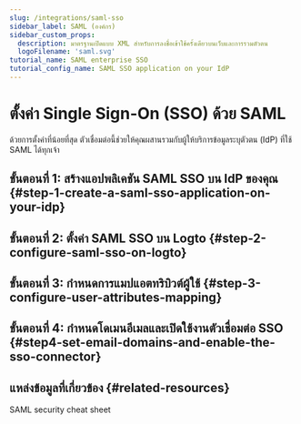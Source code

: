 ```yaml
---
slug: /integrations/saml-sso
sidebar_label: SAML (องค์กร)
sidebar_custom_props:
  description: มาตรฐานเปิดแบบ XML สำหรับการลงชื่อเข้าใช้ครั้งเดียวบนเว็บและการรวมตัวตน
  logoFilename: 'saml.svg'
tutorial_name: SAML enterprise SSO
tutorial_config_name: SAML SSO application on your IdP
---
```




# ตั้งค่า Single Sign-On (SSO) ด้วย SAML

ด้วยการตั้งค่าที่น้อยที่สุด ตัวเชื่อมต่อนี้ช่วยให้คุณผสานรวมกับผู้ให้บริการข้อมูลระบุตัวตน (IdP) ที่ใช้ SAML ได้ทุกเจ้า

<GuideTip />

## ขั้นตอนที่ 1: สร้างแอปพลิเคชัน SAML SSO บน IdP ของคุณ \{#step-1-create-a-saml-sso-application-on-your-idp}

<Step1 />

## ขั้นตอนที่ 2: ตั้งค่า SAML SSO บน Logto \{#step-2-configure-saml-sso-on-logto}

<Step2 />

## ขั้นตอนที่ 3: กำหนดการแมปแอตทริบิวต์ผู้ใช้ \{#step-3-configure-user-attributes-mapping}

<Step3 />

## ขั้นตอนที่ 4: กำหนดโดเมนอีเมลและเปิดใช้งานตัวเชื่อมต่อ SSO \{#step4-set-email-domains-and-enable-the-sso-connector}

<Step4 />

## แหล่งข้อมูลที่เกี่ยวข้อง \{#related-resources}

<Url href="https://blog.logto.io/saml-security-cheat-sheet">SAML security cheat sheet</Url>
